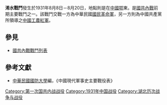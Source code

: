 {{Infobox Military Conflict|
campaign=|
image=|
caption=|
conflict=浠水戰鬥|
partof=[[國共內戰|國共內戰]]|
date=1931年8月8日－20日|
place=[[中國|中國]]鄂東|
result=8月8日共產黨紅軍攻佔浠水，20日國軍經過數日戰鬥後克復浠水，其中，國軍41師士兵過度勞苦，不少兵士自戕與投水者|
combatant1=中華民國國民革命軍新8旅王光宗部、48師徐繼武旅部、41師丁治盤旅部|
combatant2=中國共產黨紅軍10師、4軍、11師、12師| 
commander1=[[王光宗|王光宗]]、[[徐繼武|徐繼武]]、[[丁治盤|丁治盤]]|
commander2=[[徐向前|徐向前]]、[[許繼慎|許繼慎]]、[[蕭方|蕭方]]|
strength1=|
strength2=|
casualties1=|
casualties2=|
}}
'''浠水戰鬥'''發生於1931年8月8日－8月20日，地點則是在[[中國|中國]][[湖北省|鄂]]東。是[[第一次国共内战|國共內戰]]前期主要戰鬥之一。該戰鬥交戰一方為中華民國[[國民革命軍|國民革命軍]]，另一方則為中國共產黨所領導之[[中國工農紅軍|中國工農紅軍]]。
==參見==
*[[國共內戰戰鬥列表|國共內戰戰鬥列表]]
==參考文獻==
*[[中華民國|中華民國]][[國防大學_(臺灣)|國防大學]]編，《中國現代軍事史主要戰役表》

[[Category:第一次国共内战战役|Category:第一次国共内战战役]]
[[Category:1931年中国战役|Category:1931年中国战役]]
[[Category:湖北历次战争与战役|Category:湖北历次战争与战役]]